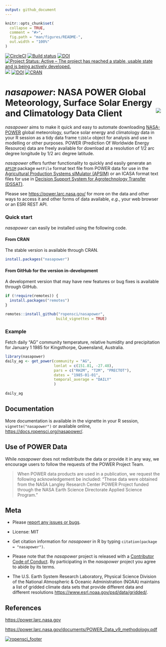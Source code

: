 ```yaml
---
output: github_document
---
```


<!-- README.md is generated from README.Rmd. Please edit that file -->

```r
knitr::opts_chunk$set(
  collapse = TRUE,
  comment = "#>",
  fig.path = "man/figures/README-",
  out.width = "100%"
)
```

[![CircleCI](https://circleci.com/gh/ropensci/nasapower/tree/master.svg?style=svg)](https://circleci.com/gh/ropensci/nasapower/tree/master)
[![Build status](https://ci.appveyor.com/api/projects/status/5a0lrm33dvg9qr5d?svg=true)](https://ci.appveyor.com/project/adamhsparks/nasapower)
[![DOI](https://zenodo.org/badge/109224461.svg)](https://zenodo.org/badge/latestdoi/109224461)
[![Project Status: Active – The project has reached a stable, usable state and is being actively developed.](https://www.repostatus.org/badges/latest/active.svg)](https://www.repostatus.org/#active)
[![](https://badges.ropensci.org/155_status.svg)](https://github.com/ropensci/onboarding/issues/155)
[![DOI](http://joss.theoj.org/papers/10.21105/joss.01035/status.svg)](https://doi.org/10.21105/joss.01035)
[![CRAN](http://www.r-pkg.org/badges/version/nasapower)](https://CRAN.R-project.org/package=nasapower)


# _nasapower_: NASA POWER Global Meteorology, Surface Solar Energy and Climatology Data Client <img align="right" src="man/figures/logo.png">

_nasapower_ aims to make it quick and easy to automate downloading
[NASA-POWER](https://power.larc.nasa.gov) global meteorology, surface solar
energy and climatology data in your R session as a tidy data frame `tibble`
object for analysis and use in modelling or other purposes. POWER (Prediction
Of Worldwide Energy Resource) data are freely available for download at a
resolution of 1/2 arc degree longitude by 1/2 arc degree latitude. 

_nasapower_ offers further functionality to quickly and easily generate an
[`APSIM`](https://github.com/fainges/R-APSIM) package `metFile` format text file
from POWER data for use in the
[Agricultural Production Systems sIMulator (APSIM)](http://www.apsim.info/) or
an ICASA format text files for use in
[Decision Support System for Agrotechnology Transfer (DSSAT)](https://dssat.net/).

Please see
<https://power.larc.nasa.gov/> for more on the data and other ways to access it
and other forms of data available, _e.g._, your web browser or an ESRI REST API.

### Quick start

_nasapower_ can easily be installed using the following code.

#### From CRAN

The stable version is available through CRAN.

```r
install.packages("nasapower")
```

#### From GitHub for the version in-development

A development version that may have new features or bug fixes is available
through GitHub.

```r
if (!require(remotes)) {
  install.packages("remotes")
}

remotes::install_github("ropensci/nasapower",
                       build_vignettes = TRUE)
```

### Example

Fetch daily "AG" community temperature, relative humidity and precipitation
for January 1 1985 for Kingsthorpe, Queensland, Australia.

```r
library(nasapower)
daily_ag <- get_power(community = "AG",
                      lonlat = c(151.81, -27.48),
                      pars = c("RH2M", "T2M", "PRECTOT"),
                      dates = "1985-01-01",
                      temporal_average = "DAILY"
                      )
                    
daily_ag
```

## Documentation

More documentation is available in the vignette in your R session,
`vignette("nasapower")` or available online,
<https://docs.ropensci.org/nasapower/>.

## Use of POWER Data

While _nasapower_ does not redistribute the data or provide it in any way, we
encourage users to follow the requests of the POWER Project Team.

> When POWER data products are used in a publication, we request the following
acknowledgement be included: "These data were obtained from the NASA Langley
Research Center POWER Project funded through the NASA Earth Science Directorate
Applied Science Program."

## Meta

* Please [report any issues or bugs](https://github.com/ropensci/nasapower/issues).

* License: MIT

* Get citation information for _nasapower_ in R by typing
`citation(package = "nasapower")`.

* Please note that the _nasapower_ project is released with a
[Contributor Code of Conduct](CONDUCT.md).
By participating in the _nasapower_ project you agree to abide by its terms.

* The U.S. Earth System Research Laboratory, Physical Science Division of the
National Atmospheric & Oceanic Administration (NOAA) maintains a list of
gridded climate data sets that provide different data and different resolutions
<https://www.esrl.noaa.gov/psd/data/gridded/>.

## References

<https://power.larc.nasa.gov>

<https://power.larc.nasa.gov/documents/POWER_Data_v9_methodology.pdf>

[![ropensci_footer](https://ropensci.org/public_images/ropensci_footer.png)](https://ropensci.org)
